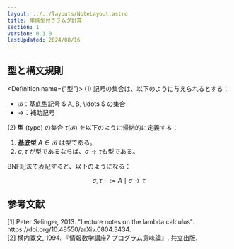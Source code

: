 ```yaml
---
layout: ../../layouts/NoteLayout.astro
title: 単純型付きラムダ計算
section: 1
version: 0.1.0
lastUpdated: 2024/08/16
---
```



## 型と構文規則

<Definition name={"型"}>
(1) 記号の集合は、以下のように与えられるとする：

- $\mathscr{B}$：基底型記号 $ A, B, \ldots $ の集合
- $\to$：補助記号

(2) **型** (type) の集合 $\tau(\mathscr{B})$ を以下のように帰納的に定義する：

1. **基底型** $A \in \mathscr{B}$ は型である。
1. $\sigma, \tau$ が型であるならば、$\sigma \to \tau$も型である。

BNF記法で表記すると、以下のようになる：

$$
\sigma, \tau ::= A \mid \sigma \to \tau
$$
</Definition>

## 参考文献
<References>
[1] Peter Selinger, 2013. "Lecture notes on the lambda calculus". https://doi.org/10.48550/arXiv.0804.3434. <br />
[2] 横内寛文, 1994. 『情報数学講座7 プログラム意味論』. 共立出版.
</References>